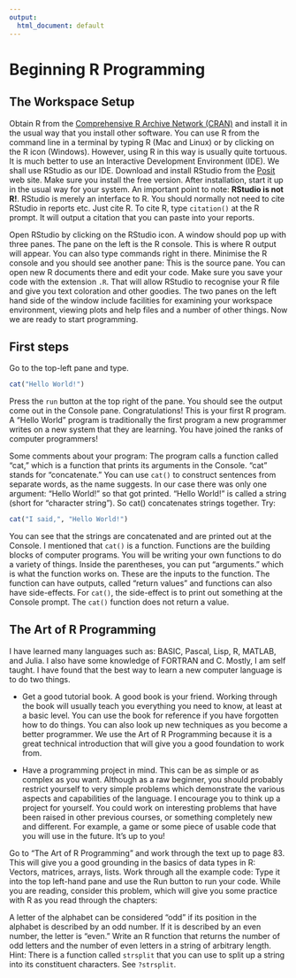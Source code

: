 ```yaml
---
output:
  html_document: default
---
```


# Beginning R Programming {#chap3}

## The Workspace Setup

Obtain R from the [Comprehensive R Archive Network (CRAN)](https://cran.r-project.org/) and install it in the usual way that you install other software. You can use R from the command line in a terminal by typing R (Mac and Linux) or by clicking on the R icon (Windows). However, using R in this way is usually quite tortuous. It is much better to use an Interactive Development Environment (IDE). We shall use RStudio as our IDE. Download and install RStudio from the [Posit](https://posit.co/) web site. Make sure you install the free version. After installation, start it up in the usual way for your system. An important point to note: __RStudio is not R!__. RStudio is merely an interface to R. You should normally not need to cite RStudio in reports etc. Just cite R. To cite R, type ``citation()`` at the R prompt. It will output a citation that you can paste into your reports.

Open RStudio by clicking on the RStudio icon. A window should pop up with three panes. The pane on the left is the R console. This is where R output will appear. You can also type commands right in there. Minimise the R console and you should see another pane: This is the source pane. You can open new R documents there and edit your code. Make sure you save your code with the extension ``.R``. That will allow RStudio to recognise your R file and give you text coloration and other goodies. The two panes on the left hand side of the window include facilities for examining your workspace environment, viewing plots and help files and a number of other things. Now we are ready to start programming.

## First steps

Go to the top-left pane and type. 

```r
cat("Hello World!")
```

Press the ``run`` button at the top right of the pane. You should see the output come out in the Console pane. Congratulations! This is your first R program. A "Hello World" program is traditionally the first program a new programmer writes on a new system that they are learning. You have joined the ranks of computer programmers!

Some comments about your program: The program calls a function called "cat," which is a function that prints its arguments in the Console. "cat" stands for "concatenate." You can use ``cat()`` to construct sentences from separate words, as the name suggests. In our case there was only one argument: "Hello World!" so that got printed. "Hello World!" is called a string (short for "character string"). So cat() concatenates strings together. Try:

```r
cat("I said,", "Hello World!")
```
You can see that the strings are concatenated and are printed out at the Console. I mentioned that ``cat()`` is a function. Functions are the building blocks of computer programs. You will be writing your own functions to do a variety of things. Inside the parentheses, you can put "arguments." which is what the function works on. These are the inputs to the function. The function can have outputs, called "return values" and functions can also have side-effects. For ``cat()``, the side-effect is to print out something at the Console prompt. The ``cat()`` function does not return a value.

## The Art of R Programming

I have learned many languages such as: BASIC, Pascal, Lisp, R, MATLAB, and Julia. I also have some knowledge of FORTRAN and C. Mostly, I am self taught. I have found that the best way to learn a new computer language is to do two things.

- Get a good tutorial book. A good book is your friend. Working through the book will usually teach you everything you need to know, at least at a basic level. You can use the book for reference if you have forgotten how to do things. You can also look up new techniques as you become a better programmer. We use the Art of R Programming because it is a great technical introduction that will give you a good foundation to work from.

- Have a programming project in mind. This can be as simple or as complex as you want. Although as a raw beginner, you should probably restrict yourself to very simple problems which demonstrate the various aspects and capabilities of the language. I encourage you to think up a project for yourself. You could work on interesting problems that have been raised in other previous courses, or something completely new and different. For example, a game or some piece of usable code that you will use in the future. It's up to you!

Go to "The Art of R Programming" and work through the text up to page 83. This will give you a good grounding in the basics of data types in R: Vectors, matrices, arrays, lists. Work through all the example code: Type it into the top left-hand pane and use the Run button to run your code. While you are reading, consider this problem, which will give you some practice with R as you read through the chapters:

A letter of the alphabet can be considered "odd" if its position in the alphabet is described by an odd number. If it is described by an even number, the letter is "even." Write an R function that returns the number of odd letters and the number of even letters in a string of arbitrary length. Hint: There is a function called ``strsplit`` that you can use to split up a string into its constituent characters. See ``?strsplit``.

